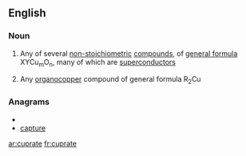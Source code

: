==English==

===Noun===
{{wikipedia}}
{{en-noun}}

#{{inorganic chemistry}} Any of several [[non-stoichiometric]] [[compound]]s, of [[general formula]] XYCu<sub>m</sub>O<sub>n</sub>, many of which are [[superconductor]]s
#{{organic chemistry}} Any [[organocopper]] compound of general formula R<sub>2</sub>Cu

===Anagrams===
* {{alphagram|aceprtu}}
* [[capture#English|capture]]

[[ar:cuprate]]
[[fr:cuprate]]
